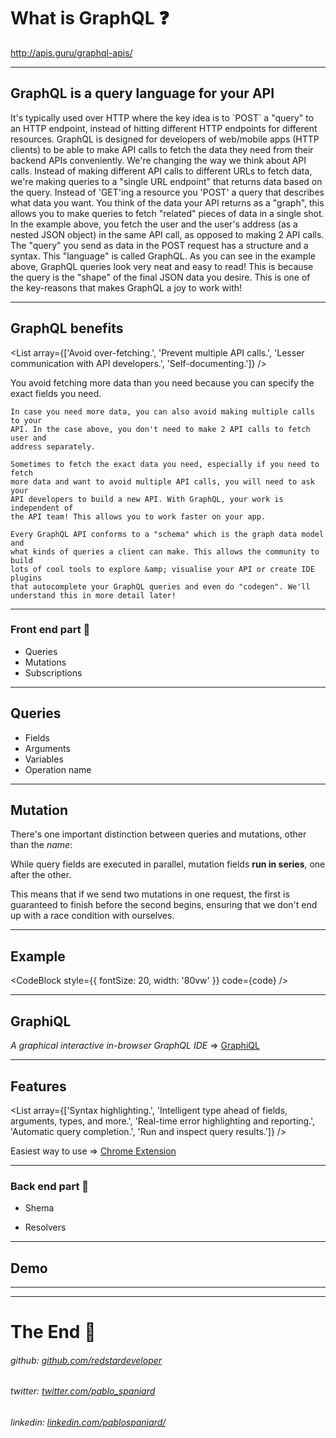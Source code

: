 



# What is GraphQL :question:

<Notes>http://apis.guru/graphql-apis/</Notes>

---

## GraphQL is a query language for your API

<Notes>
    It's typically used over HTTP where the key idea is to `POST` a "query" to
    an HTTP endpoint, instead of hitting different HTTP endpoints for different
    resources. GraphQL is designed for developers of web/mobile apps (HTTP
    clients) to be able to make API calls to fetch the data they need from their
    backend APIs conveniently. We're changing the way we think about API calls.
    Instead of making different API calls to different URLs to fetch data, we're
    making queries to a "single URL endpoint" that returns data based on the
    query. Instead of 'GET'ing a resource you 'POST' a query that describes what
    data you want. You think of the data your API returns as a "graph", this
    allows you to make queries to fetch "related" pieces of data in a single
    shot. In the example above, you fetch the user and the user's address (as a
    nested JSON object) in the same API call, as opposed to making 2 API calls.
    The "query" you send as data in the POST request has a structure and a
    syntax. This "language" is called GraphQL. As you can see in the example
    above, GraphQL queries look very neat and easy to read! This is because the
    query is the "shape" of the final JSON data you desire. This is one of the
    key-reasons that makes GraphQL a joy to work with!
</Notes>

---

## GraphQL benefits

<List array={['Avoid over-fetching.', 'Prevent multiple API calls.', 'Lesser communication with API developers.', 'Self-documenting.']} />

<Notes>
    You avoid fetching more data than you need because you can specify the exact
    fields you need.

    In case you need more data, you can also avoid making multiple calls to your
    API. In the case above, you don't need to make 2 API calls to fetch user and
    address separately.

    Sometimes to fetch the exact data you need, especially if you need to fetch
    more data and want to avoid multiple API calls, you will need to ask your
    API developers to build a new API. With GraphQL, your work is independent of
    the API team! This allows you to work faster on your app.

    Every GraphQL API conforms to a "schema" which is the graph data model and
    what kinds of queries a client can make. This allows the community to build
    lots of cool tools to explore &amp; visualise your API or create IDE plugins
    that autocomplete your GraphQL queries and even do "codegen". We'll
    understand this in more detail later!

</Notes>

---

### Front end part :speedboat:

-   Queries
-   Mutations
-   Subscriptions

---

## Queries

-   Fields
-   Arguments
-   Variables
-   Operation name

---

## Mutation

There's one important distinction between queries and mutations, other than the _name_:

While query fields are executed in parallel, mutation fields **run in series**, one after the other.

<Notes>
    This means that if we send two mutations in one request,
    the first is guaranteed to finish before the second begins, ensuring that we
    don't end up with a race condition with ourselves.
</Notes>

---

## Example

<CodeBlock style={{ fontSize: 20, width: '80vw' }} code={code} />

---

## GraphiQL

_A graphical interactive in-browser GraphQL IDE_ => [GraphiQL](https://github.com/graphql/graphiql)

---

## Features

<List array={['Syntax highlighting.', 'Intelligent type ahead of fields, arguments, types, and more.', 'Real-time error highlighting and reporting.', 'Automatic query completion.', 'Run and inspect query results.']} />

Easiest way to use => [Chrome Extension](https://chrome.google.com/webstore/detail/chromeiql/fkkiamalmpiidkljmicmjfbieiclmeij)

---

### Back end part :rowboat:

-   Shema

-   Resolvers

---

## Demo

---

<GraphiqlComponent />

---

# The End :checkered_flag:

###### _github_: [github.com/redstardeveloper](https://github.com/redstardeveloper)

###### _twitter_: [twitter.com/pablo_spaniard](https://twitter.com/pablo_spaniard)

###### _linkedin_: [linkedin.com/pablospaniard/](https://www.linkedin.com/in/pablospaniard/)

